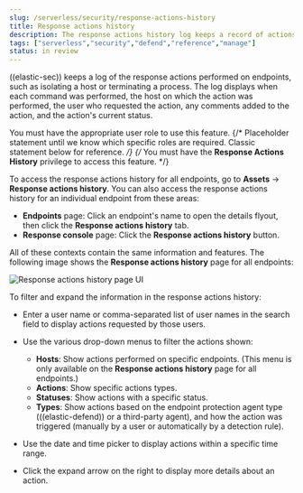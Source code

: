 ```yaml
---
slug: /serverless/security/response-actions-history
title: Response actions history
description: The response actions history log keeps a record of actions taken on endpoints.
tags: ["serverless","security","defend","reference","manage"]
status: in review
---
```


<DocBadge template="technical preview" />
<div id="response-actions-history"></div>

((elastic-sec)) keeps a log of the <DocLink slug="/serverless/security/response-actions">response actions</DocLink> performed on endpoints, such as isolating a host or terminating a process. The log displays when each command was performed, the host on which the action was performed, the user who requested the action, any comments added to the action, and the action's current status.

<DocCallOut title="Requirement">

You must have the appropriate user role to use this feature.
{/* Placeholder statement until we know which specific roles are required. Classic statement below for reference. */}
{/* You must have the **Response Actions History** <DocLink slug="/serverless/security/endpoint-management-req">privilege</DocLink> to access this feature. */}

</DocCallOut>

To access the response actions history for all endpoints, go to **Assets** → **Response actions history**. You can also access the response actions history for an individual endpoint from these areas:

* **Endpoints** page: Click an endpoint's name to open the details flyout, then click the **Response actions history** tab.
* **Response console** page: Click the **Response actions history** button.

All of these contexts contain the same information and features. The following image shows the **Response actions history** page for all endpoints:

![Response actions history page UI](../images/response-actions-history/-management-admin-response-actions-history-page.png)

To filter and expand the information in the response actions history:

* Enter a user name or comma-separated list of user names in the search field to display actions requested by those users.

* Use the various drop-down menus to filter the actions shown:

    * **Hosts**: Show actions performed on specific endpoints. (This menu is only available on the **Response actions history** page for all endpoints.)
    * **Actions**: Show specific actions types.
    * **Statuses**: Show actions with a specific status.
    * **Types**: Show actions based on the endpoint protection agent type (((elastic-defend)) or a third-party agent), and how the action was triggered (manually by a user or automatically by a detection rule).

* Use the date and time picker to display actions within a specific time range.
* Click the expand arrow on the right to display more details about an action.

